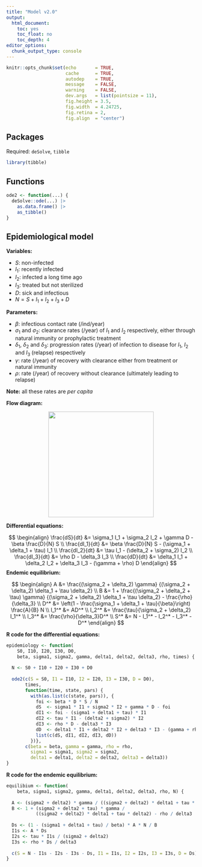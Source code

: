 ```yaml
---
title: "Model v2.0"
output:
  html_document:
    toc: yes
    toc_float: no
    toc_depth: 4
editor_options: 
  chunk_output_type: console
---
```


```r
knitr::opts_chunk$set(echo       = TRUE,
                      cache      = TRUE,
                      autodep    = TRUE,
                      message    = FALSE,
                      warning    = FALSE,
                      dev.args   = list(pointsize = 11),
                      fig.height = 3.5,
                      fig.width  = 4.24725,
                      fig.retina = 2,
                      fig.align  = "center")
```

## Packages

Required: `deSolve`, `tibble`

```r
library(tibble)
```

## Functions

```r
ode2 <- function(...) {
  deSolve::ode(...) |> 
    as.data.frame() |> 
    as_tibble()
}
```

## Epidemiological model

**Variables:**

* $S$: non-infected
* $I_1$: recently infected
* $I_2$: infected a long time ago
* $I_3$: treated but not sterilized
* $D$: sick and infectious
* $N = S + I_1 + I_2 + I_3 + D$

**Parameters:**

* $\beta$: infectious contact rate (/ind/year)
* $\sigma_1$ and $\sigma_2$: clearance rates (/year) of $I_1$ and $I_2$
respectively, either through natural immunity or prophylactic treatment
* $\delta_1$, $\delta_2$ and $\delta_3$: progression rates (/year) of infection
to disease for $I_1$, $I_2$ and $I_3$ (relapse) respectively
* $\gamma$: rate (/year) of recovery with clearance either from treatment or
natural immunity
* $\rho$: rate (/year) of recovery without clearance (ultimately leading to
relapse)

**Note:** all these rates are *per capita*

**Flow diagram:**

<div style="text-align:center"><img src ="SI1I2I3D.png" width="280"/></div>

**Differential equations:**

$$
\begin{align} 
  \frac{dS}{dt}   &= \sigma_1 I_1 + \sigma_2 I_2 + \gamma D - \beta \frac{D}{N} S \\
  \frac{dI_1}{dt} &= \beta \frac{D}{N} S - (\sigma_1 + \delta_1 + \tau) I_1       \\
  \frac{dI_2}{dt} &= \tau I_1 - (\delta_2 + \sigma_2) I_2                         \\
  \frac{dI_3}{dt} &= \rho D - \delta_3 I_3                                        \\
  \frac{dD}{dt}   &= \delta_1 I_1 + \delta_2 I_2 + \delta_3 I_3 - (\gamma + \rho) D
\end{align}
$$
**Endemic equilibrium:**

$$
\begin{align}
  A     &= \frac{(\sigma_2 + \delta_2) \gamma}
                {(\sigma_2 + \delta_2) \delta_1 + \tau \delta_2}     \\
  B     &= 1 + \frac{(\sigma_2 + \delta_2 + \tau) \gamma}
                    {(\sigma_2 + \delta_2) \delta_1 + \tau \delta_2}
             - \frac{\rho}{\delta_3}                                 \\
  D^*   &= \left(1 - \frac{\sigma_1 + \delta_1 + \tau}{\beta}\right)
           \frac{A}{B} N                                             \\
  I_1^* &= AD^*                                                      \\
  I_2^* &= \frac{\tau}{\sigma_2 + \delta_2} I_1^*                    \\
  I_3^* &= \frac{\rho}{\delta_3}D^*                                  \\
  S^*   &= N - I_1^* - I_2^* - I_3^* - D^*
\end{align}
$$

**R code for the differential equations:**

```r
epidemiology <- function(
    S0, I10, I20, I30, D0,
    beta, sigma1, sigma2, gamma, delta1, delta2, delta3, rho, times) {
  
  N <- S0 + I10 + I20 + I30 + D0
  
  ode2(c(S = S0, I1 = I10, I2 = I20, I3 = I30, D = D0),
       times,
       function(time, state, pars) {
         with(as.list(c(state, pars)), {
           foi <- beta * D * S / N
           dS  <- sigma1 * I1 + sigma2 * I2 + gamma * D - foi
           dI1 <- foi - (sigma1 + delta1 + tau) * I1
           dI2 <- tau * I1 - (delta2 + sigma2) * I2
           dI3 <- rho * D - delta3 * I3
           dD  <- delta1 * I1 + delta2 * I2 + delta3 * I3 - (gamma + rho) * D
           list(c(dS, dI1, dI2, dI3, dD))
         })},
       c(beta = beta, gamma = gamma, rho = rho,
         sigma1 = sigma1, sigma2 = sigma2,
         delta1 = delta1, delta2 = delta2, delta3 = delta3))
}
```

**R code for the endemic equilibrium:**

```r
equilibium <- function(
    beta, sigma1, sigma2, gamma, delta1, delta2, delta3, rho, N) {
  
  A <- (sigma2 + delta2) * gamma / ((sigma2 + delta2) * delta1 + tau * delta2)
  B <- 1 + (sigma2 + delta2 + tau) * gamma /
           ((sigma2 + delta2) * delta1 + tau * delta2) - rho / delta3
  
  Ds <- (1 - (sigma1 + delta1 + tau) / beta) * A * N / B
  I1s <- A * Ds
  I2s <- tau * I1s / (sigma2 + delta2)
  I3s <- rho * Ds / delta3
  
  c(S = N - I1s - I2s - I3s - Ds, I1 = I1s, I2 = I2s, I3 = I3s, D = Ds)
}
```

